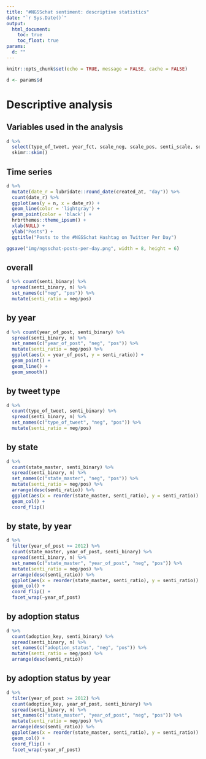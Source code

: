 ```yaml
---
title: "#NGSSchat sentiment: descriptive statistics"
date: "`r Sys.Date()`"
output:
  html_document:
    toc: true
    toc_float: true
params:
  d: ""
---
```


```r
knitr::opts_chunk$set(echo = TRUE, message = FALSE, cache = FALSE)
```

```r
d <- params$d
```

# Descriptive analysis

## Variables used in the analysis

```r
d %>% 
  select(type_of_tweet, year_fct, scale_neg, scale_pos, senti_scale, senti_binary, state_master, screen_name, year_of_post, near_adoption, before_adoption, after_adoption, no_adoption, favorite_count_user, retweet_count_user, followers_count, friends_count, time_on_twitter_period, reply_count, favorite_count, retweet_count, statuses_count, isTeacher) %>% 
  skimr::skim()
```

## Time series

```r
d %>% 
  mutate(date_r = lubridate::round_date(created_at, "day")) %>% 
  count(date_r) %>% 
  ggplot(aes(y = n, x = date_r)) +
  geom_line(color = 'lightgray') +
  geom_point(color = 'black') +
  hrbrthemes::theme_ipsum() +
  xlab(NULL) +
  ylab("Posts") +
  ggtitle("Posts to the #NGSSchat Hashtag on Twitter Per Day")

ggsave("img/ngsschat-posts-per-day.png", width = 8, height = 6)
```

## overall

```r
d %>% count(senti_binary) %>% 
  spread(senti_binary, n) %>% 
  set_names(c("neg", "pos")) %>% 
  mutate(senti_ratio = neg/pos)
```

## by year 

```r
d %>% count(year_of_post, senti_binary) %>% 
  spread(senti_binary, n) %>% 
  set_names(c("year_of_post", "neg", "pos")) %>%
  mutate(senti_ratio = neg/pos) %>% 
  ggplot(aes(x = year_of_post, y = senti_ratio)) +
  geom_point() +
  geom_line() +
  geom_smooth()
```

## by tweet type

```r
d %>% 
  count(type_of_tweet, senti_binary) %>% 
  spread(senti_binary, n) %>% 
  set_names(c("type_of_tweet", "neg", "pos")) %>% 
  mutate(senti_ratio = neg/pos)
```

## by state

```r
d %>% 
  count(state_master, senti_binary) %>% 
  spread(senti_binary, n) %>% 
  set_names(c("state_master", "neg", "pos")) %>% 
  mutate(senti_ratio = neg/pos) %>% 
  arrange(desc(senti_ratio)) %>% 
  ggplot(aes(x = reorder(state_master, senti_ratio), y = senti_ratio)) +
  geom_col() +
  coord_flip()
```

## by state, by year

```r
d %>% 
  filter(year_of_post >= 2012) %>% 
  count(state_master, year_of_post, senti_binary) %>% 
  spread(senti_binary, n) %>% 
  set_names(c("state_master", "year_of_post", "neg", "pos")) %>% 
  mutate(senti_ratio = neg/pos) %>% 
  arrange(desc(senti_ratio)) %>% 
  ggplot(aes(x = reorder(state_master, senti_ratio), y = senti_ratio)) +
  geom_col() +
  coord_flip() +
  facet_wrap(~year_of_post)
```

## by adoption status

```r
d %>% 
  count(adoption_key, senti_binary) %>% 
  spread(senti_binary, n) %>% 
  set_names(c("adoption_status", "neg", "pos")) %>% 
  mutate(senti_ratio = neg/pos) %>% 
  arrange(desc(senti_ratio))
```

## by adoption status by year

```r
d %>% 
  filter(year_of_post >= 2012) %>% 
  count(adoption_key, year_of_post, senti_binary) %>% 
  spread(senti_binary, n) %>% 
  set_names(c("state_master", "year_of_post", "neg", "pos")) %>% 
  mutate(senti_ratio = neg/pos) %>% 
  arrange(desc(senti_ratio)) %>% 
  ggplot(aes(x = reorder(state_master, senti_ratio), y = senti_ratio)) +
  geom_col() +
  coord_flip() +
  facet_wrap(~year_of_post)
```
